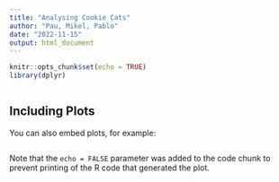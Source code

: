 ```yaml
---
title: "Analysing Cookie Cats"
author: "Pau, Mikel, Pablo"
date: "2022-11-15"
output: html_document
---
```


```r
knitr::opts_chunk$set(echo = TRUE)
library(dplyr)
```



```r

```

## Including Plots

You can also embed plots, for example:

```r

```

Note that the `echo = FALSE` parameter was added to the code chunk to prevent printing of the R code that generated the plot.
